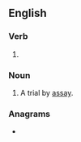 ==English==

===Verb===
{{head|en|present participle}}

# {{present participle of|assay|lang=en|nocat=1}}

===Noun===
{{en-noun}}

# A trial by [[assay]].

===Anagrams===
* {{anagrams|en|a=aaginssy|gainsays|gaysians}}